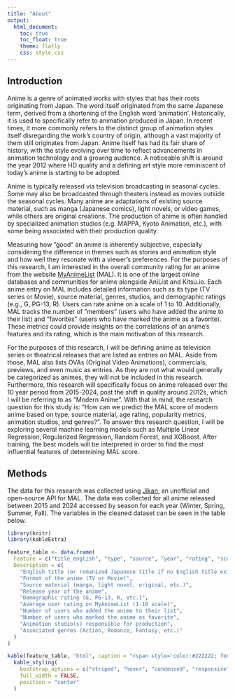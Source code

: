 ```yaml
---
title: "About"
output: 
  html_document:
    toc: true
    toc_float: true
    theme: flatly
    css: style.css
---
```


## Introduction

Anime is a genre of animated works with styles that has their roots originating from Japan. The word itself originated from the same Japanese term, derived from a shortening of the English word ’animation’. Historically, it is used to specifically refer to animation produced in Japan. In recent times, it more commonly refers to the distinct group of animation styles itself disregarding the work’s country of origin, although a vast majority of them still originates from Japan. Anime itself has had its fair share of history, with the style evolving over time to reflect advancements in animation technology and a growing audience. A noticeable shift is around the year 2012 where HD quality and a defining art style more reminiscent of today’s anime is starting to be adopted.

Anime is typically released via television broadcasting in seasonal cycles. Some may also be broadcasted through theaters instead as movies outside the seasonal cycles. Many anime are adaptations of existing source material, such as manga (Japanese comics), light novels, or video games, while others are original creations. The production of anime is often handled by specialized animation studios (e.g. MAPPA, Kyoto Animation, etc.), with some being associated with their production quality.

Measuring how ”good” an anime is inherently subjective, especially considering the difference in themes such as stories and animation style and how well they resonate with a viewer’s preferences. For the purposes of this research, I am interested in the overall community rating for an anime from the website [MyAnimeList](https://myanimelist.net) (MAL). It is one of the largest online databases and communities for anime alongside AniList and Kitsu.io. Each anime entry on MAL includes detailed information such as its type (TV series or Movie), source material, genres, studios, and demographic ratings (e.g., G, PG-13, R). Users can rate anime on a scale of 1 to 10. Additionally, MAL tracks the number of ”members” (users who have added the anime to their list) and ”favorites” (users who have marked the anime as a favorite). These metrics could provide insights on the correlations of an anime’s features and its rating, which is the main motivation of this research.

For the purposes of this research, I will be defining anime as television series or theatrical releases that are listed as entries on MAL. Aside from those, MAL also lists OVAs (Original Video Animations), commercials, previews, and even music as entries. As they are not what would generally be categorized as animes, they will not be included in this research. Furthermore, this research will specifically focus on anime released over the 10 year period from 2015-2024, post the shift in quality around 2012s, which I will be referring to as “Modern Anime”. With that in mind, the research question for this study is: “How can we predict the MAL score of modern anime based on type, source material, age rating, popularity metrics, animation studios, and genres?”. To answer this research question, I will be exploring several machine learning models such as Multiple Linear Regression, Regularized Regression, Random Forest, and XGBoost. After training, the best models will be interpreted in order to find the most influential features of
determining MAL score.

## Methods

The data for this research was collected using [Jikan](https://jikan.moe), an unofficial and open-source API for MAL. The data was collected for all anime released between 2015 and 2024 accessed by season for each year (Winter, Spring, Summer, Fall). The variables in the cleaned dataset can be seen in the table below.

```r
library(knitr)
library(kableExtra)

feature_table <- data.frame(
  Feature = c("title_english", "type", "source", "year", "rating", "score", "members", "favorites", "studios", "genres"),
  Description = c(
    "English title (or romanized Japanese title if no English title exists)",
    "Format of the anime (TV or Movie)",
    "Source material (manga, light novel, original, etc.)",
    "Release year of the anime",
    "Demographic rating (G, PG-13, R, etc.)",
    "Average user rating on MyAnimeList (1-10 scale)",
    "Number of users who added the anime to their list",
    "Number of users who marked the anime as favorite",
    "Animation studio(s) responsible for production",
    "Associated genres (Action, Romance, Fantasy, etc.)"
  )
)

kable(feature_table, "html", caption = "<span style='color:#222222; font-size:16px; font-weight:600;'> Description of Variables in the cleaned Anime Dataset</span>") |>
  kable_styling(
    bootstrap_options = c("striped", "hover", "condensed", "responsive"),
    full_width = FALSE,
    position = "center"
  )
```
